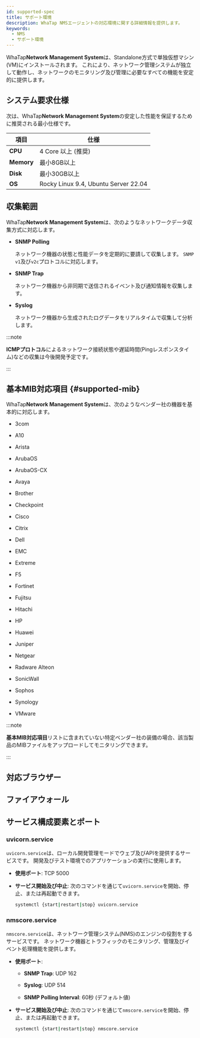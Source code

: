 ```yaml
---
id: supported-spec
title: サポート環境
description: WhaTap NMSエージェントの対応環境に関する詳細情報を提供します。
keywords:
  - NMS
  - サポート環境
---
```


WhaTap**Network Management System**は、Standalone方式で単独仮想マシン(VM)にインストールされます。 これにより、ネットワーク管理システムが独立して動作し、ネットワークのモニタリング及び管理に必要なすべての機能を安定的に提供します。

## システム要求仕様

次は、WhaTap**Network Management System**の安定した性能を保証するために推奨される最小仕様です。 

| 項目         | 仕様                                   |
| ---------- | ------------------------------------ |
| **CPU**    | 4 Core 以上 (推奨)                       |
| **Memory** | 最小8GB以上                              |
| **Disk**   | 最小30GB以上                             |
| **OS**     | Rocky Linux 9.4, Ubuntu Server 22.04 |

## 収集範囲

WhaTap**Network Management System**は、次のようなネットワークデータ収集方式に対応します。

- **SNMP Polling** 

  ネットワーク機器の状態と性能データを定期的に要請して収集します。 `SNMP v1`及び`v2c`プロトコルに対応します。 

- **SNMP Trap** 

  ネットワーク機器から非同期で送信されるイベント及び通知情報を収集します。

- **Syslog** 

  ネットワーク機器から生成されたログデータをリアルタイムで収集して分析します。

:::note 

**ICMPプロトコル**によるネットワーク接続状態や遅延時間(Pingレスポンスタイム)などの収集は今後開発予定です。

:::

## 基本MIB対応項目 {#supported-mib}

WhaTap**Network Management System**は、次のようなベンダー社の機器を基本的に対応します。 

<Columns>
<Column className="text--left width--40">

- 3com

- A10

- Arista

- ArubaOS

- ArubaOS-CX

- Avaya

- Brother

- Checkpoint

- Cisco

- Citrix

- Dell

- EMC

- Extreme

</Column>
<Column className="text--left">

- F5

- Fortinet

- Fujitsu

- Hitachi

- HP

- Huawei

- Juniper

- Netgear

- Radware Alteon

- SonicWall

- Sophos

- Synology

- VMware

</Column>
</Columns>

:::note 

**基本MIB対応項目**リストに含まれていない特定ベンダー社の装備の場合、該当製品のMIBファイルをアップロードしてモニタリングできます。

:::

## 対応ブラウザー


<Supportedbrowser />

## ファイアウォール


<Proxy />

## サービス構成要素とポート

### uvicorn.service

`uvicorn.service`は、ローカル開発管理モードでウェブ及びAPIを提供するサービスです。 開発及びテスト環境でのアプリケーションの実行に使用します。

- **使用ポート**: TCP 5000

- **サービス開始及び中止**: 次のコマンドを通じて`uvicorn.service`を開始、停止、または再起動できます。 

  ```bash
  systemctl {start|restart|stop} uvicorn.service
  ```

### nmscore.service

`nmscore.service`は、ネットワーク管理システム(NMS)のエンジンの役割をするサービスです。 ネットワーク機器とトラフィックのモニタリング、管理及びイベント処理機能を提供します。

- **使用ポート**:

  - **SNMP Trap**: UDP 162

  - **Syslog**: UDP 514

  - **SNMP Polling Interval**: 60秒 (デフォルト値)

- **サービス開始及び中止**: 次のコマンドを通じて`nmscore.service`を開始、停止、または再起動できます。 

  ```bash
  systemctl {start|restart|stop} nmscore.service
  ```
